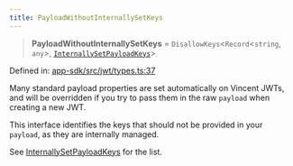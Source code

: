 ```yaml
---
title: PayloadWithoutInternallySetKeys
---
```


> **PayloadWithoutInternallySetKeys** = `DisallowKeys`\<`Record`\<`string`, `any`\>, [`InternallySetPayloadKeys`](./InternallySetPayloadKeys)\>

Defined in: [app-sdk/src/jwt/types.ts:37](https://github.com/LIT-Protocol/Vincent/blob/24971b3553e0b3a0f81730455f8a1892791091ad/packages/libs/app-sdk/src/jwt/types.ts#L37)

Many standard payload properties are set automatically on Vincent JWTs, and will be overridden if you try to pass them
in the raw `payload` when creating a new JWT.

This interface identifies the keys that should not be provided in your `payload`, as they are internally managed.

See [InternallySetPayloadKeys](./InternallySetPayloadKeys) for the list.
